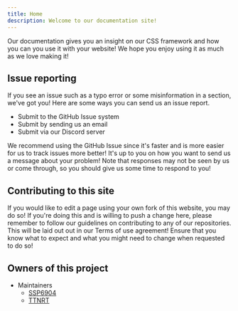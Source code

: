 ```yaml
---
title: Home
description: Welcome to our documentation site!
---
```


Our documentation gives you an insight on our CSS framework and how you can you use it with your website! We hope you enjoy using it as much as we love making it!

## Issue reporting
If you see an issue such as a typo error or some misinformation in a section, we've got you! Here are some ways you can send us an issue report.

- Submit to the GitHub Issue system
- Submit by sending us an email
- Submit via our Discord server

We recommend using the GitHub Issue since it's faster and is more easier for us to track issues more better! It's up to you on how you want to send us a message about your problem! Note that responses may not be seen by us or come through, so you should give us some time to respond to you!

## Contributing to this site
If you would like to edit a page using your own fork of this website, you may do so! If you're doing this and is willing to push a change here, please remember to follow our guidelines on contributing to any of our repositories. This will be laid out out in our Terms of use agreement! Ensure that you know what to expect and what you might need to change when requested to do so!

## Owners of this project
- Maintainers
    - [SSP6904](https://github.com/SSP6904)
    - [TTNRT](https://github.com/TTNRT)